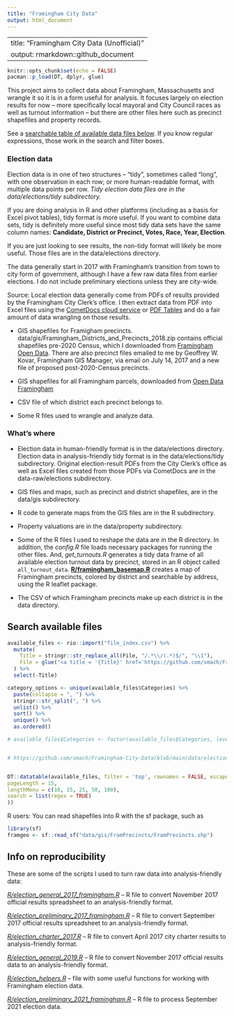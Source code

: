 ```yaml
---
title: "Framingham City Data"
output: html_document
---
```


---
title: "Framingham City Data (Unofficial)"
output: rmarkdown::github_document
---

```r
knitr::opts_chunk$set(echo = FALSE)
pacman::p_load(DT, dplyr, glue)
```

This project aims to collect data about Framingham, Massachusetts and wrangle it so it is in a form useful for analysis. It focuses largely on election results for now -- more specifically local mayoral and City Council races as well as turnout information -- but there are other files here such as precinct shapefiles and property records.

See a [searchable table of available data files below](#search-available-files). If you know regular expressions, those work in the search and filter boxes.

### Election data

Election data is in one of two structures -- "tidy", sometimes called "long", with one observation in each row; or more human-readable format, with multiple data points per row. _Tidy election data files are in the data/elections/tidy subdirectory._

If you are doing analysis in R and other platforms (including as a basis for Excel pivot tables), tidy format is more useful. If you want to combine data sets, tidy is definitely more useful since most tidy data sets have the same column names: **Candidate, District or Precinct, Votes, Race, Year, Election**.  

If you are just looking to see results, the non-tidy format will likely be more useful. Those files are in the data/elections directory.

The data generally start in 2017 with Framingham's transition from town to city form of government, although I have a few raw data files from earlier elections. I do not include preliminary elections unless they are city-wide. 

Source: Local election data generally come from PDFs of results provided by the Framingham City Clerk's office. I then extract data from PDF into Excel files using the [CometDocs cloud service](https://www.cometdocs.com/) or [PDF Tables](https://pdftables.com/) and do a fair amount of data wrangling on those results.


* GIS shapefiles for Framigham precincts. data/gis/Framingham_Districts_and_Precincts_2018.zip contains official shapefiles pre-2020 Census, which I downloaded from [Framingham Open Data](https://data.framinghamma.gov/Community-Development/Framingham-Districts-and-Precincts/9pzx-4i9g). There are also precinct files emailed to me by Geoffrey W. Kovar, Framingham GIS Manager, via email on July 14, 2017 and a new file of proposed post-2020-Census precincts.

* GIS shapefiles for all Framingham parcels, downloaded from [Open Data Framingham](https://data.framinghamma.gov/Community-Development/Framingham-Parcels/5vrm-nj3j)

* CSV file of which district each precinct belongs to.

* Some R files used to wrangle and analyze data.

### What's where

* Election data in human-friendly format is in the data/elections directory. Election data in analysis-friendly tidy format is in the data/elections/tidy subdirectory. Original election-result PDFs from the City Clerk's office as well as Excel files created from those PDFs via CometDocs are in the data-raw/elections subdirectory.

* GIS files and maps, such as precinct and district shapefiles, are in the data/gis subdirectory.

* R code to generate maps from the GIS files are in the R subdirectory.

* Property valuations are in the data/property subdirectory.

* Some of the R files I used to reshape the data are in the R directory. In addition, the _config.R_ file loads necessary packages for running the other files. And, *get_turnouts.R* generates a tidy data frame of all available election turnout data by precinct, stored in an R object called `all_turnout_data`. **<a href='https://github.com/smach/Framingham-City-Data/blob/main/R/framingham_basemap.R'>R/framingham_basemap.R</a>** creates a map of Framingham precincts, colored by district and searchable by address, using the R leaflet package.

* The CSV of which Framingham precincts make up each district is in the data directory.

## Search available files

```r

available_files <- rio::import("file_index.csv") %>%
  mutate(
    Title = stringr::str_replace_all(File, "/.*\\/(.*)$/", "\\1"),
    File = glue("<a title = '{Title}' href='https://github.com/smach/Framingham-City-Data/blob/main/{File}'>{File}</a>")
  ) %>%
  select(-Title)

category_options <- unique(available_files$Categories) %>%
  paste(collapse = ", ") %>%
  stringr::str_split(", ") %>%
  unlist() %>%
  sort() %>%
  unique() %>%
  as.ordered()

# available_files$Categories <- factor(available_files$Categories, levels = category_options, ordered = TRUE)


# https://github.com/smach/Framingham-City-Data/blob/main/data/elections/2021_preliminary_turnout_framingham.csv


DT::datatable(available_files, filter = 'top', rownames = FALSE, escape = FALSE, options = list(
pageLength = 15,
lengthMenu = c(10, 15, 25, 50, 100),
search = list(regex = TRUE)
))

```


R users: You can read shapefiles into R with the sf package, such as

```r
library(sf)
framgeo <- sf::read_sf("data/gis/FramPrecincts/FramPrecincts.shp")

```


## Info on reproducibility

These are some of the scripts I used to turn raw data into analysis-friendly data:

*<a href='https://github.com/smach/Framingham-City-Data/blob/main/R/election_general_2017_framingham.R'>R/election_general_2017_framingham.R</a>* -- R file to convert November 2017 official results spreadsheet to an analysis-friendly format.

*<a href='https://github.com/smach/Framingham-City-Data/blob/main/R/election_preliminary_2017_framingham.R'>R/election_preliminary_2017_framingham.R</a>* -- R file to convert September 2017 official results spreadsheet to an analysis-friendly format.

*<a href='https://github.com/smach/Framingham-City-Data/blob/main/R/election_charter_2017.R'>R/election_charter_2017.R</a>* -- R file to convert April 2017 city charter results to analysis-friendly format.

*<a href='https://github.com/smach/Framingham-City-Data/blob/main/R/election_general_2019.R'>R/election_general_2019.R</a>* -- R file to convert November 2017 official results data to an analysis-friendly format.

*<a href='https://github.com/smach/Framingham-City-Data/blob/main/R/election_helpers.R'>R/election_helpers.R</a>* -- file with some useful functions for working with Framingham election data.

*<a href='https://github.com/smach/Framingham-City-Data/blob/main/R/election_preliminary_2021_framingham.R'>R/election_preliminary_2021_framingham.R</a>* -- R file to process September 2021 election data.




